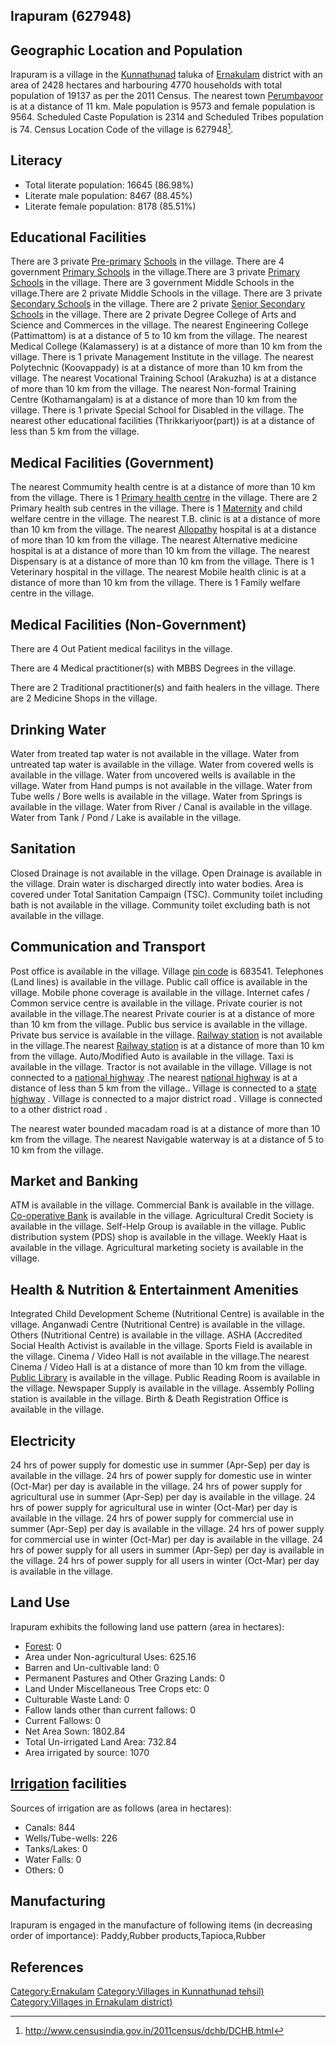 {{Infobox settlement
| name=Irapuram
| native_name=
| native_name_lang=
| other_name=
| nickname=
| settlement_type=Village
| image_skyline=
| image_alt=
| image_caption=
| pushpin_map=India Kerala
| pushpin_label_position=right
| pushpin_map_alt=
| pushpin_map_caption=Location in Kerala, India
| latd=
| latm=
| lats=
| latNS=
| longd=
| longm=
| longs=
| longEW=
| coordinates_display=inline,title
| subdivision_type=Country
| subdivision_name={{flag|India}}
| subdivision_type1=[[States and territories of India|State]]
| subdivision_name1=Kerala 
| subdivision_type2=[[List of districts of India|District]]
| subdivision_name2=Ernakulam
| subdivision_type3=Tahsil
| subdivision_name3=Kunnathunad
| website=
| established_title=<!-- Established -->
| established_date=
| founder=
| named_for=
| government_type=
| governing_body=
| unit_pref=Metric=
| area_footnotes=
| area_rank=
| area_total_km2=24.28
| elevation_footnotes=
| elevation_m=
| population_total=19137
| population_as_of=2011
| population_rank=
| population_density_km2=788
| population_demonym=
| population_footnotes=
| demographics_type1=Languages
| demographics1_title1=Official
| demographics1_info1=[[Malayalam language|Malayalam]]
| timezone1=[[Indian Standard Time|IST]]
| utc_offset1==+5:30
| postal_code_type=[[Postal Index Number|PIN]]
| postal_code=683541
| area_code_type=Telephone code
| area_code=
| registration_plate=
| blank1_name_sec1=Nearest city
| blank1_info_sec1=[[Perumbavoor]]
| blank2_name_sec1=[[Human sex ratio|Sex ratio]]
| blank2_info_sec1=999 [[male|♂]]/[[female|♀]]
| blank3_name_sec1=Literacy
| blank3_info_sec1=86.98%
| blank1_name_sec2=[[2011 Census of India|2011 census]] code
| blank1_info_sec2=627948
| footnotes=
}}

== Irapuram (627948) ==

== Geographic Location and Population ==

Irapuram is a village in the [[Kunnathunad]] taluka of [[Ernakulam]] district with an area of 2428 hectares and harbouring 4770 households with total population of 19137 as per the 2011 Census. The nearest town [[Perumbavoor]] is at a distance of 11 km. Male population is 9573 and female population is 9564. Scheduled Caste Population is 2314 and Scheduled Tribes population is 74. Census Location Code of the village is 627948<ref>http://www.censusindia.gov.in/2011census/dchb/DCHB.html</ref>.


== Literacy ==  
* Total literate population: 16645 (86.98%)
* Literate male population: 8467 (88.45%)
* Literate female population: 8178 (85.51%)


== Educational Facilities ==  
There are 3 private [[Pre-primary]] [[School]]s in the village.
There are 4 government [[Primary School]]s in the village.There are 3 private [[Primary School]]s in the village.
There are 3 government Middle Schools in the village.There are 2 private Middle Schools in the village.
There are 3 private [[Secondary School]]s in the village.
There are 2 private [[Senior Secondary School]]s in the village.
There are 2 private Degree College of Arts and Science and Commerces in the village.
The nearest Engineering College (Pattimattom) is at a distance of 5 to 10 km from the village.
The nearest Medical College (Kalamassery) is at a distance of more than 10 km from the village.
There is 1 private Management Institute in the village.
The nearest Polytechnic (Koovappady) is at a distance of more than 10 km from the village.
The nearest Vocational Training School (Arakuzha) is at a distance of more than 10 km from the village.
The nearest Non-formal Training Centre (Kothamangalam) is at a distance of more than 10 km from the village.
There is 1 private Special School for Disabled in the village.
The nearest other educational facilities (Thrikkariyoor(part)) is at a distance of less than 5 km from the village.


== Medical Facilities (Government) ==
The nearest Commumity health centre is at a distance of more than 10 km from the village.
There is 1 [[Primary health centre]] in the village.
There are 2 Primary health sub centres in the village.
There is 1 [[Maternity]] and child welfare centre in the village.
The nearest T.B. clinic is at a distance of more than 10 km from the village.
The nearest [[Allopathy]] hospital is at a distance of more than 10 km from the village.
The nearest Alternative medicine hospital is at a distance of more than 10 km from the village.
The nearest Dispensary is at a distance of more than 10 km from the village.
There is 1 Veterinary hospital in the village.
The nearest Mobile health clinic is at a distance of more than 10 km from the village.
There is 1 Family welfare centre in the village.


== Medical Facilities (Non-Government) ==
There are 4 Out Patient medical facilitys in the village.


There are 4 Medical practitioner(s) with MBBS Degrees in the village.


There are 2 Traditional practitioner(s) and faith healers in the village.
There are 2 Medicine Shops in the village.



== Drinking Water ==
Water from treated tap water is not available in the village.
Water from untreated tap water is available in the village.
Water from covered wells is available in the village.
Water from uncovered wells is available in the village.
Water from Hand pumps is not available in the village.
Water from Tube wells / Bore wells is available in the village.
Water from Springs is available in the village.
Water from River / Canal is available in the village.
Water from Tank / Pond / Lake is available in the village.


== Sanitation ==
Closed Drainage is not available in the village.
Open Drainage is available in the village.
Drain water is discharged directly into water bodies.
Area is covered under Total Sanitation Campaign (TSC).
Community toilet including bath is not available in the village.
Community toilet excluding bath is not available in the village.


== Communication and Transport ==
Post office is available in the village.
Village [[pin code]] is 683541.
Telephones (Land lines) is available in the village.
Public call office is available in the village.
Mobile phone coverage is available in the village.
Internet cafes / Common service centre is available in the village.
Private courier is not available in the village.The nearest Private courier is at a distance of more than 10 km from the village.
Public bus service is available in the village.
Private bus service is available in the village.
[[Railway station]] is not available in the village.The nearest [[Railway station]] is at a distance of more than 10 km from the village.
Auto/Modified Auto is available in the village.
Taxi is available in the village.
Tractor is not available in the village.
Village is not connected to a [[national highway]] .The nearest [[national highway]] is at a distance of less than 5 km from the village..
Village is connected to a [[state highway]]  .
Village is connected to a major district road    .
Village is connected to a other district road  .


The nearest water bounded macadam road is at a distance of more than 10 km from the village.
The nearest Navigable waterway is at a distance of 5 to 10 km from the village.



== Market and Banking ==
ATM is available in the village.
Commercial Bank is available in the village.
[[Co-operative Bank]] is available in the village.
Agricultural Credit Society is available in the village.
Self-Help Group is available in the village.
Public distribution system (PDS) shop is available in the village.
Weekly Haat is available in the village.
Agricultural marketing society is available in the village.


== Health & Nutrition & Entertainment Amenities ==
Integrated Child Development Scheme (Nutritional Centre) is available in the village.
Anganwadi Centre (Nutritional Centre) is available in the village.
Others (Nutritional Centre) is available in the village.
ASHA (Accredited Social Health Activist is available in the village.
Sports Field is available in the village.
Cinema / Video Hall is not available in the village.The nearest Cinema / Video Hall is at a distance of more than 10 km from the village.
[[Public Library]] is available in the village.
Public Reading Room is available in the village.
Newspaper Supply is available in the village.
Assembly Polling station is available in the village.
Birth & Death Registration Office is available in the village.


== Electricity ==
24 hrs of power supply for domestic use in summer (Apr-Sep) per day is available in the village.
24 hrs of power supply for domestic use in winter (Oct-Mar) per day is available in the village.
24 hrs of power supply for agricultural use in summer (Apr-Sep) per day is available in the village.
24 hrs of power supply for agricultural use in winter (Oct-Mar) per day is available in the village.
24 hrs of power supply for commercial use in summer (Apr-Sep) per day is available in the village.
24 hrs of power supply for commercial use in winter (Oct-Mar) per day is available in the village.
24 hrs of power supply for all users in summer (Apr-Sep) per day is available in the village.
24 hrs of power supply for all users in winter (Oct-Mar) per day is available in the village.


== Land Use ==
Irapuram exhibits the following land use pattern (area in hectares):
* [[Forest]]: 0
* Area under Non-agricultural Uses: 625.16
* Barren and Un-cultivable land: 0
* Permanent Pastures and Other Grazing Lands: 0
* Land Under Miscellaneous Tree Crops etc: 0
* Culturable Waste Land: 0
* Fallow lands other than current fallows: 0
* Current Fallows: 0
* Net Area Sown: 1802.84
* Total Un-irrigated Land Area: 732.84
* Area irrigated by source: 1070


== [[Irrigation]] facilities ==
Sources of irrigation are as follows (area in hectares):
* Canals: 844
* Wells/Tube-wells: 226
* Tanks/Lakes: 0
* Water Falls: 0
* Others: 0


== Manufacturing ==
Irapuram is engaged in the manufacture of following items (in decreasing order of importance): Paddy,Rubber products,Tapioca,Rubber


[[Category:Ernakulam]]
[[Category:Villages in Kunnathunad tehsil)]]
[[Category:Villages in Ernakulam district)]]


== References ==
{{Reflist}}


